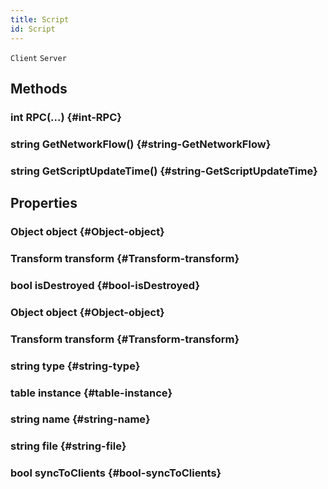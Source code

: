 ```yaml
---
title: Script
id: Script
---
```

`Client`
`Server`

## Methods

### int RPC(...) {#int-RPC}

### string GetNetworkFlow() {#string-GetNetworkFlow}

### string GetScriptUpdateTime() {#string-GetScriptUpdateTime}

## Properties

### Object object {#Object-object}

### Transform transform {#Transform-transform}

### bool isDestroyed {#bool-isDestroyed}

### Object object {#Object-object}

### Transform transform {#Transform-transform}

### string type {#string-type}

### table instance {#table-instance}

### string name {#string-name}

### string file {#string-file}

### bool syncToClients {#bool-syncToClients}

